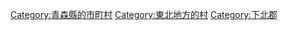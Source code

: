 {{Commonscat|Kazamaura, Aomori}}
{{Catmore}}

{{DEFAULTSORT:Kazamaura}}
[[Category:青森縣的市町村|Category:青森縣的市町村]]
[[Category:東北地方的村|Category:東北地方的村]]
[[Category:下北郡|Category:下北郡]]